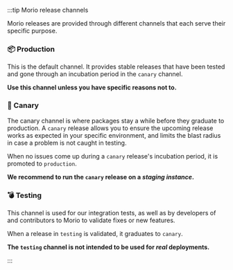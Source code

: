 :::tip Morio release channels

Morio releases are provided through different channels that each serve their
specific purpose.

### 📦 Production

This is the default channel. It provides stable releases that have been tested
and gone through an incubation period in the `canary` channel.

**Use this channel unless you have specific reasons not to.**

### 🐣 Canary

The canary channel is where packages stay a while before they graduate to
production. 
A `canary` release allows you to ensure the upcoming release works as expected
in your specific environment, and limits the blast radius in case a problem is
not caught in testing. 

When no issues come up during a `canary` release's incubation period,
it is promoted to `production`.

**We recommend to run the `canary` release on a _staging instance_.**

### 💣 Testing

This channel is used for our integration tests, as well as by developers of
and contributors to Morio to validate fixes or new features.

When a release in `testing` is validated, it graduates to `canary`.

**The `testing` channel is not intended to be used for _real_ deployments.**

:::
